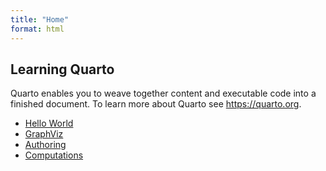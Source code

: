 ```yaml
---
title: "Home"
format: html
---
```


## Learning Quarto

Quarto enables you to weave together content and executable code into a finished document. To learn more about Quarto see <https://quarto.org>.

* [Hello World](notebook/hello.html)
* [GraphViz](notebook/graphviz.html)
* [Authoring](notebook/authoring.html)
* [Computations](notebook/computations.html)

